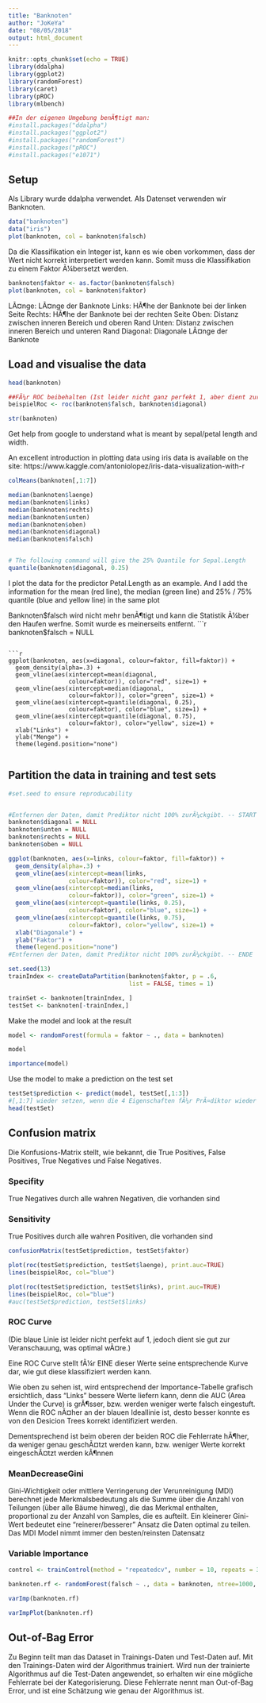 ```yaml
---
title: "Banknoten"
author: "JoKeYa"
date: "08/05/2018"
output: html_document
---
```


```r
knitr::opts_chunk$set(echo = TRUE)
library(ddalpha)
library(ggplot2)
library(randomForest)
library(caret)
library(pROC)
library(mlbench)

##In der eigenen Umgebung benÃ¶tigt man:
#install.packages("ddalpha")
#install.packages("ggplot2")
#install.packages("randomForest")
#install.packages("pROC")
#install.packages("e1071")
```


## Setup
Als Library wurde ddalpha verwendet.
Als Datenset verwenden wir Banknoten.
```r
data("banknoten")
data("iris")
plot(banknoten, col = banknoten$falsch)
```

Da die Klassifikation ein Integer ist, kann es wie oben vorkommen, dass der Wert nicht korrekt interpretiert werden kann.
Somit muss die Klassifikation zu einem Faktor Ã¼bersetzt werden.
```r
banknoten$faktor <- as.factor(banknoten$falsch)
plot(banknoten, col = banknoten$faktor)
```
LÃ¤nge: LÃ¤nge der Banknote
Links: HÃ¶he der Banknote bei der linken Seite
Rechts: HÃ¶he der Banknote bei der rechten Seite
Oben: Distanz zwischen inneren Bereich und oberen Rand
Unten: Distanz zwischen inneren Bereich und unteren Rand
Diagonal: Diagonale LÃ¤nge der Banknote

## Load and visualise the data 


```r
head(banknoten)

##FÃ¼r ROC beibehalten (Ist leider nicht ganz perfekt 1, aber dient zur Anschauung)
beispielRoc <- roc(banknoten$falsch, banknoten$diagonal)

str(banknoten)

```

Get help from google to understand what is meant by sepal/petal length and width. 

An excellent introduction in plotting data using iris data 
is available on the site: 
https://www.kaggle.com/antoniolopez/iris-data-visualization-with-r

```r

colMeans(banknoten[,1:7])

median(banknoten$laenge)
median(banknoten$links)
median(banknoten$rechts)
median(banknoten$unten)
median(banknoten$oben)
median(banknoten$diagonal)
median(banknoten$falsch)


# The following command will give the 25% Quantile for Sepal.Length
quantile(banknoten$diagonal, 0.25)

```

I plot the data for the predictor Petal.Length as an example.
And I add the information for the mean (red line), the median (green line) and 25% / 75% quantile (blue and yellow line) in the same plot


Banknoten$falsch wird nicht mehr benÃ¶tigt und kann die Statistik Ã¼ber den Haufen werfne.
Somit wurde es meinerseits entfernt.
```r

banknoten$falsch = NULL

```

```r

ggplot(banknoten, aes(x=diagonal, colour=faktor, fill=faktor)) +
  geom_density(alpha=.3) +
  geom_vline(aes(xintercept=mean(diagonal,
                 colour=faktor)), color="red", size=1) +
  geom_vline(aes(xintercept=median(diagonal,
                 colour=faktor)), color="green", size=1) +
  geom_vline(aes(xintercept=quantile(diagonal, 0.25),
                 colour=faktor), color="blue", size=1) +
  geom_vline(aes(xintercept=quantile(diagonal, 0.75),
                 colour=faktor), color="yellow", size=1) +
  xlab("Links") +  
  ylab("Menge") +
  theme(legend.position="none")
  
```


## Partition the data in training and test sets

```r
#set.seed to ensure reproducability


#Entfernen der Daten, damit Prediktor nicht 100% zurÃ¼ckgibt. -- START
banknoten$diagonal = NULL
banknoten$unten = NULL
banknoten$rechts = NULL
banknoten$oben = NULL

ggplot(banknoten, aes(x=links, colour=faktor, fill=faktor)) +
  geom_density(alpha=.3) +
  geom_vline(aes(xintercept=mean(links,
                 colour=faktor)), color="red", size=1) +
  geom_vline(aes(xintercept=median(links,
                 colour=faktor)), color="green", size=1) +
  geom_vline(aes(xintercept=quantile(links, 0.25),
                 colour=faktor), color="blue", size=1) +
  geom_vline(aes(xintercept=quantile(links, 0.75),
                 colour=faktor), color="yellow", size=1) +
  xlab("Diagonale") +  
  ylab("Faktor") +
  theme(legend.position="none")
#Entfernen der Daten, damit Prediktor nicht 100% zurÃ¼ckgibt. -- ENDE

set.seed(13) 
trainIndex <- createDataPartition(banknoten$faktor, p = .6, 
                                  list = FALSE, times = 1)

trainSet <- banknoten[trainIndex, ]
testSet <- banknoten[-trainIndex,]
```

Make the model and look at the result
```r


model <- randomForest(formula = faktor ~ ., data = banknoten)

model

importance(model)
```

Use the model to make a prediction on the test set 
```r
testSet$prediction <- predict(model, testSet[,1:3])
#[,1:7] wieder setzen, wenn die 4 Eigenschaften fÃ¼r PrÃ¤diktor wieder "eingeschalten" werden.
head(testSet)

```

## Confusion matrix
Die Konfusions-Matrix stellt, wie bekannt, die True Positives, False Positives, True Negatives und False Negatives.

### Specifity
True Negatives durch alle wahren Negativen, die vorhanden sind

### Sensitivity
True Positives durch alle wahren Positiven, die vorhanden sind
```r

confusionMatrix(testSet$prediction, testSet$faktor)

plot(roc(testSet$prediction, testSet$laenge), print.auc=TRUE)
lines(beispielRoc, col="blue")

plot(roc(testSet$prediction, testSet$links), print.auc=TRUE)
lines(beispielRoc, col="blue")
#auc(testSet$prediction, testSet$links)


```

### ROC Curve
(Die blaue Linie ist leider nicht perfekt auf 1, jedoch dient sie gut zur Veranschauung, was optimal wÃ¤re.)


Eine ROC Curve stellt fÃ¼r EINE dieser Werte seine entsprechende Kurve dar, wie gut diese klassifiziert werden kann.


Wie oben zu sehen ist, wird entsprechend der Importance-Tabelle grafisch ersichtlich, dass "Links" bessere Werte liefern kann, denn die AUC (Area Under the Curve) is grÃ¶sser, bzw. werden weniger werte falsch eingestuft.
Wenn die ROC nÃ¤her an der blauen Ideallinie ist, desto besser konnte es von den Desicion Trees korrekt identifiziert werden.

Dementsprechend ist beim oberen der beiden ROC die Fehlerrate hÃ¶her, da weniger genau geschÃ¤tzt werden kann, bzw. weniger Werte korrekt eingeschÃ¤tzt werden kÃ¶nnen


### MeanDecreaseGini

Gini-Wichtigkeit oder mittlere Verringerung der Verunreinigung (MDI) berechnet jede Merkmalsbedeutung als die Summe über die Anzahl von Teilungen (über alle Bäume hinweg), die das Merkmal enthalten, proportional zu der Anzahl von Samples, die es aufteilt.
Ein kleinerer Gini-Wert bedeutet eine "reinerer/besserer" Ansatz die Daten optimal zu teilen.
Das MDI Model nimmt immer den besten/reinsten Datensatz

### Variable Importance
```r
control <- trainControl(method = "repeatedcv", number = 10, repeats = 3)

banknoten.rf <- randomForest(falsch ~ ., data = banknoten, ntree=1000, keep.forest=FALSE, importance=TRUE)

varImp(banknoten.rf)

varImpPlot(banknoten.rf)
```

## Out-of-Bag Error

Zu Beginn teilt man das Dataset in Trainings-Daten und Test-Daten auf. Mit den Trainings-Daten wird der Algorithmus trainiert. Wird nun der trainierte Algorithmus auf die Test-Daten angewendet, so erhalten wir eine mögliche Fehlerrate bei der Kategorisierung. Diese Fehlerrate nennt man Out-of-Bag Error, und ist eine Schätzung wie genau der Algorithmus ist.
